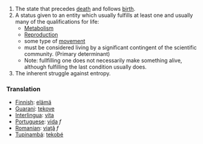 #The state that precedes [[death]] and follows [[birth]].
#A status given to an entity which usually fulfills at least one and usually many of the qualifications for life:
#*[[Metabolism]]
#*[[Reproduction]]
#*some type of [[movement]]
#*must be considered living by a significant contingent of the scientific community. (Primary determinant)
#*Note: fullfilling one does not necessarily make something alive, although fulfilling the last condition usually does.
#The inherent struggle against entropy.

===Translation===
*[[Finnish]]: [[elämä]]
*[[Guarani]]: [[tekove]]
*[[Interlingua]]: [[vita]]
*[[Portuguese]]: [[vida]] ''f''
*[[Romanian]]: [[viaţă]] ''f''
*[[Tupinambá]]: [[tekobé]]